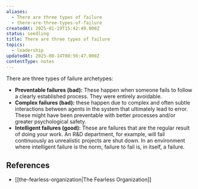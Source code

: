 ```yaml
---
aliases:
  - There are three types of failure
  - there-are-three-types-of-failure
createdAt: 2025-01-19T15:42:49.000Z
status: seedling
title: There are three types of failure
topics:
  - leadership
updatedAt: 2025-08-14T08:56:47.000Z
contentType: notes
---
```

There are three types of failure archetypes:

- **Preventable failures (bad):** These happen when someone fails to follow a clearly established process. They were entirely avoidable.
- **Complex failures (bad):** these happen due to complex and often subtle interactions between agents in the system that ultimately lead to error. These might have been preventable with better processes and/or greater psychological safety.
- **Intelligent failures (good):** These are failures that are the regular result of doing your work. An R&D department, for example, will fail continuously as unrealistic projects are shut down. In an environment where intelligent failure is the norm, failure to fail is, in itself, a failure.

## References

- [[the-fearless-organization|The Fearless Organization]]
